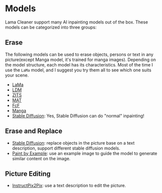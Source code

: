 # Models

Lama Cleaner support many AI inpainting models out of the box. These models can be categorized into three groups:

## Erase

The following models can be used to erase objects, persons or text in any picture(except Manga model, it's trained for manga images).
Depending on the model structure, each model has its characteristics.
Most of the time I use the `LaMa` model, and I suggest you try them all to see which one suits your scene.

- [LaMa](models/lama)
- [LDM](models/ldm)
- [ZITS](models/zits)
- [MAT](models/mat)
- [FcF](models/fcf)
- [Manga](models/manga)
- [Stable Diffusion](models/stable_diffusion): Yes, Stable Diffusion can do "normal" inpainting!

## Erase and Replace

- [Stable Diffusion](models/stable_diffusion): replace objects in the picture base on a text description, support different stable diffusion models.
- [Paint by Example](models/paint_by_example): use an example image to guide the model to generate similar content on the image.

## Picture Editing

- [InstructPix2Pix](models/instruct_pix2pix): use a text description to edit the picture.
